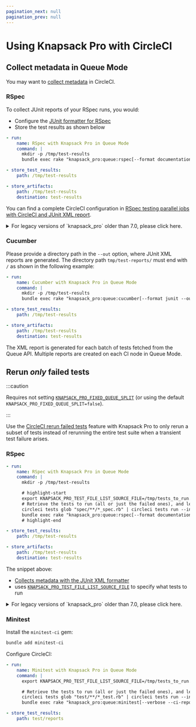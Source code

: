```yaml
---
pagination_next: null
pagination_prev: null
---
```



# Using Knapsack Pro with CircleCI

## Collect metadata in Queue Mode

You may want to [collect metadata](https://circleci.com/docs/collect-test-data/#metadata-collection-in-custom-test-steps) in CircleCI.

### RSpec

To collect JUnit reports of your RSpec runs, you would:

- Configure the [JUnit formatter for RSpec](rspec.mdx#junit-formatter)
- Store the test results as shown below

```yaml title=".circleci/config.yml"
- run:
    name: RSpec with Knapsack Pro in Queue Mode
    command: |
      mkdir -p /tmp/test-results
      bundle exec rake "knapsack_pro:queue:rspec[--format documentation --format RspecJunitFormatter --out /tmp/test-results/rspec.xml]"

- store_test_results:
    path: /tmp/test-results

- store_artifacts:
    path: /tmp/test-results
    destination: test-results
```

You can find a complete CircleCI configuration in [RSpec testing parallel jobs with CircleCI and JUnit XML report](https://docs.knapsackpro.com/2021/rspec-testing-parallel-jobs-with-circleci-and-junit-xml-report).

<details>
  <summary>For legacy versions of `knapsack_pro` older than 7.0, please click here.</summary>

  - Configure the [junit formatter for RSpec](rspec.mdx#junit-formatter)
  - Copy the report to the `$CIRCLE_TEST_REPORTS` directory as shown below

  <Tabs>
    <TabItem value="RSpec">
    ```ruby title="spec_helper.rb or rails_helper.rb"
    # `TMP_REPORT` must be the same path as `--out`
    # `TMP_REPORT` must be a full path (no `~`)
    TMP_REPORT = "tmp/rspec.xml"
    FINAL_REPORT = "tmp/final_rspec.xml"

    KnapsackPro::Hooks::Queue.after_subset_queue do |queue_id, subset_queue_id|
      if File.exist?(TMP_REPORT)
        FileUtils.mv(TMP_REPORT, FINAL_REPORT)
      end
    end

    # highlight-start
    KnapsackPro::Hooks::Queue.after_queue do |queue_id|
      if File.exist?(FINAL_REPORT) && ENV['CIRCLE_TEST_REPORTS']
        FileUtils.cp(FINAL_REPORT, "#{ENV['CIRCLE_TEST_REPORTS']}/rspec.xml")
      end
    end
    # highlight-end
    ```
    </TabItem>
    <TabItem value="CircleCI">
    ```yaml title=".circleci/config.yml"
    - run:
        name: RSpec with Knapsack Pro in Queue Mode
        command: |
          export CIRCLE_TEST_REPORTS=/tmp/test-results
          mkdir -p $CIRCLE_TEST_REPORTS
          bundle exec rake "knapsack_pro:queue:rspec[--format documentation --format RspecJunitFormatter --out tmp/rspec.xml]"
    - store_test_results:
        path: /tmp/test-results
    - store_artifacts:
        path: /tmp/test-results
        destination: test-results
    ```
    </TabItem>
  </Tabs>
</details>

### Cucumber

Please provide a directory path in the `--out` option, where JUnit XML reports are generated. The directory path `tmp/test-reports/` must end with `/` as shown in the following example:

```yaml title=".circleci/config.yml"
- run:
    name: Cucumber with Knapsack Pro in Queue Mode
    command: |
      mkdir -p /tmp/test-results
      bundle exec rake "knapsack_pro:queue:cucumber[--format junit --out tmp/test-reports/]"

- store_test_results:
    path: /tmp/test-results

- store_artifacts:
    path: /tmp/test-results
    destination: test-results
```

The XML report is generated for each batch of tests fetched from the Queue API. Multiple reports are created on each CI node in Queue Mode.

## Rerun _only_ failed tests

:::caution

Requires not setting [`KNAPSACK_PRO_FIXED_QUEUE_SPLIT`](reference.md#knapsack_pro_fixed_queue_split-queue-mode) (or using the default `KNAPSACK_PRO_FIXED_QUEUE_SPLIT=false`).

:::

Use the [CircleCI rerun failed tests](https://circleci.com/docs/rerun-failed-tests/) feature with Knapsack Pro to only rerun a subset of tests instead of rerunning the entire test suite when a transient test failure arises.

<YouTube src="https://www.youtube.com/embed/9WEsUosgTGw" />

### RSpec

```yaml title=".circleci/config.yml"
- run:
    name: RSpec with Knapsack Pro in Queue Mode
    command: |
      mkdir -p /tmp/test-results

      # highlight-start
      export KNAPSACK_PRO_TEST_FILE_LIST_SOURCE_FILE=/tmp/tests_to_run.txt
      # Retrieve the tests to run (all or just the failed ones), and let Knapsack Pro split them optimally.
      circleci tests glob "spec/**/*_spec.rb" | circleci tests run --index 0 --total 1 --command ">$KNAPSACK_PRO_TEST_FILE_LIST_SOURCE_FILE xargs -n1 echo" --verbose
      bundle exec rake "knapsack_pro:queue:rspec[--format documentation --format RspecJunitFormatter --out /tmp/test-results/rspec.xml]"
      # highlight-end

- store_test_results:
    path: /tmp/test-results

- store_artifacts:
    path: /tmp/test-results
    destination: test-results
```

The snippet above:

- [Collects metadata with the JUnit XML formatter](#collect-metadata-in-queue-mode)
- uses [`KNAPSACK_PRO_TEST_FILE_LIST_SOURCE_FILE`](reference.md#knapsack_pro_test_file_list_source_file) to specify what tests to run

<details>
  <summary>For legacy versions of `knapsack_pro` older than 7.0, please click here.</summary>

  ```yaml title=".circleci/config.yml"
  - run:
      name: RSpec with Knapsack Pro in Queue Mode
      command: |
        export CIRCLE_TEST_REPORTS=/tmp/test-results
        mkdir -p $CIRCLE_TEST_REPORTS

        # highlight-start
        export KNAPSACK_PRO_TEST_FILE_LIST_SOURCE_FILE=/tmp/tests_to_run.txt
        # Retrieve the tests to run (all or just the failed ones), and let Knapsack Pro split them optimally.
        circleci tests glob "spec/**/*_spec.rb" | circleci tests run --index 0 --total 1 --command ">$KNAPSACK_PRO_TEST_FILE_LIST_SOURCE_FILE xargs -n1 echo" --verbose
        bundle exec rake "knapsack_pro:queue:rspec[--format documentation --format RspecJunitFormatter --out tmp/rspec.xml]"
        # highlight-end
  - store_test_results:
      path: /tmp/test-results
  - store_artifacts:
      path: /tmp/test-results
      destination: test-results
  ```
</details>

### Minitest

Install the `minitest-ci` gem:

```bash
bundle add minitest-ci
```

Configure CircleCI:

```yaml title=".circleci/config.yml"
- run:
    name: Minitest with Knapsack Pro in Queue Mode
    command: |
      export KNAPSACK_PRO_TEST_FILE_LIST_SOURCE_FILE=/tmp/tests_to_run.txt

      # Retrieve the tests to run (all or just the failed ones), and let Knapsack Pro split them optimally.
      circleci tests glob "test/**/*_test.rb" | circleci tests run --index 0 --total 1 --command ">$KNAPSACK_PRO_TEST_FILE_LIST_SOURCE_FILE xargs -n1 echo" --verbose
      bundle exec rake "knapsack_pro:queue:minitest[--verbose --ci-report --no-ci-clean]"

- store_test_results:
    path: test/reports
```
